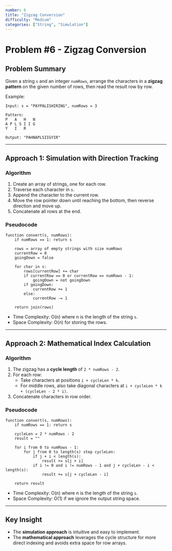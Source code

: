 ```yaml
---
number: 6
title: "Zigzag Conversion"
difficulty: "Medium"
categories: ["String", "Simulation"]
---
```


# Problem #6 - Zigzag Conversion

## Problem Summary  
Given a string `s` and an integer `numRows`, arrange the characters in a **zigzag pattern** on the given number of rows, then read the result row by row.  

Example:  
```text
Input: s = "PAYPALISHIRING", numRows = 3  

Pattern:
P   A   H   N
A P L S I I G
Y   I   R

Output: "PAHNAPLSIIGYIR"
```

---

## Approach 1: Simulation with Direction Tracking

### Algorithm
1. Create an array of strings, one for each row.  
2. Traverse each character in `s`.  
3. Append the character to the current row.  
4. Move the row pointer down until reaching the bottom, then reverse direction and move up.  
5. Concatenate all rows at the end.  

### Pseudocode
```text
function convert(s, numRows):
    if numRows == 1: return s

    rows = array of empty strings with size numRows
    currentRow = 0
    goingDown = false

    for char in s:
        rows[currentRow] += char
        if currentRow == 0 or currentRow == numRows - 1:
            goingDown = not goingDown
        if goingDown:
            currentRow += 1
        else:
            currentRow -= 1

    return join(rows)
```
- Time Complexity: O(n) where n is the length of the string `s`.
- Space Complexity: O(n) for storing the rows.

---

## Approach 2: Mathematical Index Calculation

### Algorithm
1. The zigzag has a **cycle length** of `2 * numRows - 2`.  
2. For each row:  
   - Take characters at positions `i + cycleLen * k`.  
   - For middle rows, also take diagonal characters at `i + cycleLen * k + (cycleLen - 2 * i)`.  
3. Concatenate characters in row order.  

### Pseudocode
```text
function convert(s, numRows):
    if numRows == 1: return s

    cycleLen = 2 * numRows - 2
    result = ""

    for i from 0 to numRows - 1:
        for j from 0 to length(s) step cycleLen:
            if j + i < length(s):
                result += s[j + i]
            if i != 0 and i != numRows - 1 and j + cycleLen - i < length(s):
                result += s[j + cycleLen - i]

    return result
```

- Time Complexity: O(n) where n is the length of the string `s`.
- Space Complexity: O(1) if we ignore the output string space.

---

## Key Insight  
- The **simulation approach** is intuitive and easy to implement.  
- The **mathematical approach** leverages the cycle structure for more direct indexing and avoids extra space for row arrays.  
